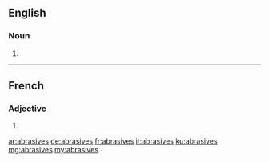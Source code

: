 ==English==

===Noun===
{{head|en|plural}}

# {{plural of|abrasive|lang=en}}

----

==French==

===Adjective===
{{fr-adj-form}} {{f-p}}

# {{feminine plural of|abrasif|lang=fr}}

[[ar:abrasives]]
[[de:abrasives]]
[[fr:abrasives]]
[[it:abrasives]]
[[ku:abrasives]]
[[mg:abrasives]]
[[my:abrasives]]